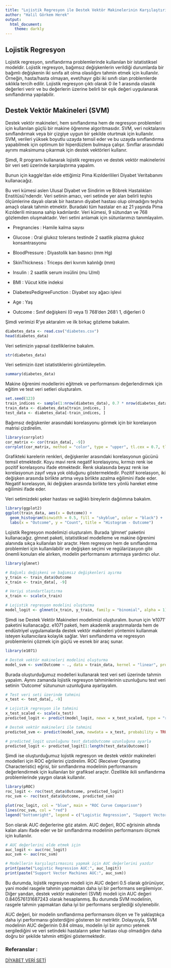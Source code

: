 ```yaml
---
title: "Lojistik Regresyon ile Destek Vektör Makinelerinin Karşılaştırılması"
author: "Halil Görkem Herek"
output:
  html_document:
    theme: darkly
---
```

## Lojistik Regresyon
Lojistik regresyon, sınıflandırma problemlerinde kullanılan bir istatistiksel modeldir. Lojistik regresyon, bağımsız değişkenlerin verildiği durumlarda bir bağımlı değişkenin iki sınıfa ait olma olasılığını tahmin etmek için kullanılır. Örneğin, hasta/hasta olmayan, evet/hayır gibi iki sınıfı olan problemlerde sıklıkla tercih edilir. Lojistik regresyon çıktı olarak 0 ile 1 arasında olasılık değerleri verir ve bu değerlerin üzerine belirli bir eşik değeri uygulanarak sınıflandırma yapılabilir.

## Destek Vektör Makineleri (SVM)
Destek vektör makineleri, hem sınıflandırma hem de regresyon problemleri için kullanılan güçlü bir makine öğrenme algoritmasıdır. SVM, veri noktalarını sınıflandırmak veya bir çizgiye uygun bir şekilde oturtmak için kullanılır. SVM, verileri yüksek boyutlu uzayda temsil eder ve bu uzayda sınıflandırma yapabilmek için optimum bir hiperdüzlem bulmaya çalışır. Sınıflar arasındaki ayrımı maksimuma çıkarmak için destek vektörleri kullanır.

Şimdi, R programı kullanarak lojistik regresyon ve destek vektör makinelerini bir veri seti üzerinde karşılaştırma yapalım.

Bunun için kaggle'dan elde ettiğimiz Pima Kızılderilileri Diyabet Veritabanını kullanacağız.

Bu veri kümesi aslen Ulusal Diyabet ve Sindirim ve Böbrek Hastalıkları Enstitüsü'ndendir. Veri setinin amacı, veri setinde yer alan belirli teşhis ölçümlerine dayalı olarak bir hastanın diyabet hastası olup olmadığını teşhis amaçlı olarak tahmin etmektir. Buradaki tüm hastalar en az 21 yaşında Pima Kızılderili mirasına sahip kadınlardır.
Veri kümesi, 9 sütundan ve 768 gözlemden oluşmaktadır. Veri setini anlamak için sütunlarımızı tanımlayalım.

- Pregnancies : Hamile kalma sayısı

- Glucose : Oral glukoz tolerans testinde 2 saatlik plazma glukoz konsantrasyonu

- BloodPressure : Diyastolik kan basıncı (mm Hg)

- SkinThickness : Triceps deri kıvrım kalınlığı (mm)

- Insulin : 2 saatlik serum insülini (mu U/ml)

- BMI : Vücut kitle indeksi 

- DiabetesPedigreeFunction : Diyabet soy ağacı işlevi

- Age : Yaş

- Outcome : Sınıf değişkeni (0 veya 1) 768'den 268'i 1, diğerleri 0


Şimdi verimizi R'ye aktaralım ve ilk birkaç gözleme bakalım.


```r
diabetes_data <- read.csv("diabetes.csv")
head(diabetes_data)
```

Veri setimizin yapısal özelliklerine bakalım.

```r
str(diabetes_data)
```

Veri setimizin özet istatistiklerini görüntüleyelim.

```r
summary(diabetes_data)
```

Makine öğrenimi modellerini eğitmek ve performansını değerlendirmek için eğitim ve test veri setleri oluşturalım.

```r
set.seed(123)
train_indices <- sample(1:nrow(diabetes_data), 0.7 * nrow(diabetes_data))
train_data <- diabetes_data[train_indices, ]
test_data <- diabetes_data[-train_indices, ]
```

Bağımsız değişkenler arasındaki korelasyonu görmek için bir korelasyon matrisi çizdirelim. 

```r
library(corrplot)
cor_matrix <- cor(train_data[, -9])
corrplot(cor_matrix, method = "color", type = "upper", tl.cex = 0.7, tl.col = "black")
```

Grafikteki karelerin renkleri, değişkenler arasındaki korelasyonun gücünü temsil etmektedir. Koyu mavi renk negatif korelasyonu, kırmızı renk ise pozitif korelasyonu ifade etmektedir. Renk skalasında beyaz renk ise korelasyonun zayıf veya yok olduğunu göstermektedir. Pozitif korelasyon, iki değişken arasında birlikte artma veya birlikte azalma eğilimini ifade eder. Negatif korelasyon, iki değişken arasında birlikte ters yönlü hareket etme eğilimini ifade eder.

Veri setimizdeki şeker hastası ve sağlıklı bireylerin dağılımına bakalım.

```r
library(ggplot2)
ggplot(train_data, aes(x = Outcome)) +
  geom_histogram(binwidth = 0.5, fill = "skyblue", color = "black") +
  labs(x = "Outcome", y = "Count", title = "Histogram - Outcome")
```


Lojistik Regresyon modelimizi oluşturalım. Burada 'glmnet' paketini kullanacağız. glmnet paketi, istatistiksel modelleme ve makine öğrenimi alanında sıkça kullanılan bir araçtır. Hem regresyon hem de sınıflandırma problemleri için kullanılabilir ve değişken seçimi ve regülarizasyon gibi önemli konuları ele alırken, modelin performansını artırmaya yardımcı olur.

```r
library(glmnet)

# Bağımlı değişkeni ve bağımsız değişkenleri ayırma
y_train <- train_data$Outcome
x_train <- train_data[, -9]

# Veriyi standartlaştırma
x_train <- scale(x_train)

# Lojistik regresyon modelini oluşturma
model_logit <- glmnet(x_train, y_train, family = "binomial", alpha = 1)
```

Şimdi ise Destek Vektör Makineleri modelimizi oluşturalım. bunun için 'e1071' paketini kullanacağız. e1071 paketi, hem akademik araştırmalarda hem de endüstriyel uygulamalarda destek vektör makineleri yöntemini kullanmak isteyen kullanıcılara kolaylık sağlar. Veri sınıflandırma ve regresyon problemlerini çözmek için güçlü ve esnek bir araç sunar.

```r
library(e1071)

# Destek vektör makineleri modelini oluşturma
model_svm <- svm(Outcome ~ ., data = train_data, kernel = "linear", probability = TRUE)
```

Burada oluşturduğumuz modelleri kullanarak test veri seti üzerinde tahmin yapalım. Aynnı zamanda lojistik regresyon tahminlerinin uzunluğunu test veri setinin 'Outcome' sütununun uzunluğuna ayarlayalım.

```r
# Test veri seti üzerinde tahmini
x_test <- test_data[, -9]

# Lojistik regresyon ile tahmini
x_test_scaled <- scale(x_test)
predicted_logit <- predict(model_logit, newx = x_test_scaled, type = "response")

# Destek vektör makineleri ile tahmini
predicted_svm <- predict(model_svm, newdata = x_test, probability = TRUE, type = "response")

# predicted_logit uzunluğunu test_data$Outcome uzunluğuna ayarla
predicted_logit <- predicted_logit[1:length(test_data$Outcome)]
```

Şimdi ise oluşturduğumuz lojistik regresyon ve destek vektör makineleri modelleri için ROC eğrilerini çizdirelim. ROC (Receiver Operating Characteristic) eğrisi, bir sınıflandırma modelinin performansını değerlendirmek için kullanılan bir grafiksel araçtır. Özellikle ikili sınıflandırma problemlerinde yaygın olarak kullanılır.

```r
library(pROC)
roc_logit <- roc(test_data$Outcome, predicted_logit)
roc_svm <- roc(test_data$Outcome, predicted_svm)

plot(roc_logit, col = "blue", main = "ROC Curve Comparison")
lines(roc_svm, col = "red")
legend("bottomright", legend = c("Logistic Regression", "Support Vector Machines"), col = c("blue", "red"), lty = 1)
```

Son olarak AUC değerlerine göz atalım. AUC değeri, ROC eğrisinin altında kalan alanı ifade eder ve bir sınıflandırma modelinin performansını ölçmek için kullanılır.

```r
# AUC değerlerini elde etmek için
auc_logit <- auc(roc_logit)
auc_svm <- auc(roc_svm)

# Modellerin karşılaştırmasını yapmak için AUC değerlerini yazdır
print(paste("Logistic Regression AUC:", auc_logit))
print(paste("Support Vector Machines AUC:", auc_svm))
```

Bu durumda, lojistik regresyon modeli için AUC değeri 0.5 olarak görünüyor, yani model rasgele tahmin yapmaktan daha iyi bir performans sergilemiyor. Diğer yandan, destek vektör makineleri (SVM) modeli için AUC değeri 0.840576131687243 olarak hesaplanmış. Bu durumda SVM modelinin, rasgele tahmin yapmaktan daha iyi bir performans sergilediği söylenebilir.

AUC değeri, bir modelin sınıflandırma performansını ölçen ve 1'e yaklaştıkça daha iyi performansı gösterdiğini gösteren bir metriktir. Dolayısıyla, SVM modelinin AUC değerinin 0.84 olması, modelin iyi bir ayrımcı yetenek sergilediğini ve veri setindeki hastaların şeker hastası olup olmadığını daha doğru bir şekilde tahmin ettiğini göstermektedir.


### Referanslar : 
[DİYABET VERİ SETİ](https://www.kaggle.com/datasets/uciml/pima-indians-diabetes-database)
